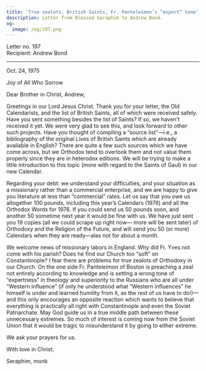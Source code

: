 ```yaml
---
title: 'True zealots, British Saints, Fr. Panteleimon’s “expert” tone'
description: Letter from Blessed Seraphim to Andrew Bond.
og:
  image: /og/197.png
---
```


<div style={{textAlign:'right', fontFamily:'monospace'}}>Letter no. 197</div>
<div style={{textAlign:'left', fontFamily:'monospace'}}>Recipient: Andrew Bond</div>

---

Oct. 24, 1975

Joy of All Who Sorrow

Dear Brother in Christ, Andrew,

Greetings in our Lord Jesus Christ. Thank you for your letter, the Old Calendarists, and the list of British Saints, all of which were received safely. Have you sent something besides the list of Saints? If so, we haven’t received it yet. We were very glad to see this, and look forward to other such projects. Have you thought of compiling a “source list”—i.e., a bibliography of the original Lives of British Saints which are already available in English? There are quite a few such sources which we have come across, but we Orthodox tend to overlook them and not value them properly since they are in heterodox editions. We will be trying to make a little introduction to this topic (more with regard to the Saints of Gaul) in our new Calendar.

Regarding your debt: we understand your difficulties, and your situation as a missionary rather than a commercial enterprise, and we are happy to give you literature at less than ”commercial” rates. Let us say that you owe us altogether 100 pounds, including this year’s Calendars (1976) and all the Orthodox Words for 1976. If you could send us 50 pounds soon, and another 50 sometime next year it would be fine with us. We have just sent you 19 copies (all we could scrape up right now— more will be sent later) of Orthodoxy and the Religion of the Future, and will send you 50 (or more) Calendars when they are ready—alas not for about a month.

We welcome news of missionary labors in England. Why did Fr. Yves not come with his parish? Does he find our Church too “soft” on Constantinople? I fear there are problems for true zealots of Orthodoxy in our Church. On the one side Fr. Panteleimon of Boston is preaching a zeal not entirely according to knowledge and is setting a wrong tone of “expertness” in theology and superiority to the Russians who are all under “Western influence” (if only he understood what “Western influences” he himself is under and learned humility from it, as the rest of us have to do!)—and this only encourages an opposite reaction which wants to believe that everything is practically all right with Constantinople and even the Soviet Patriarchate. May God guide us in a true middle path between these unnecessary extremes. So much of interest is coming now from the Soviet Union that it would be tragic to misunderstand it by going to either extreme.

We ask your prayers for us.

With love in Christ,

Seraphim, monk